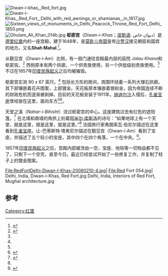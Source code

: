 {{Coord|28.656426|77.243595|display=title}}
[[File:Diwan-i-khas,_Red_fort.jpg|thumb]]
[[File:Diwan-i-Khas,_Red_Fort,_Delhi_with_red_awnings_or_shamianas,_in_1817.jpg|thumb]]
[[File:Sixteen_views_of_monuments_in_Delhi_Peacock_Throne_Red_Fort_Delhi_1850.png|thumb]]
[[File:Ghulam_Ali_Khan_014b.jpg|thumb]]
'''枢密宫'''（''Diwan-i-Khas''；[[波斯语|波斯语]]: ديوان خاص）是[[德里|德里]][[红堡|红堡]]内的一座宫殿，建于1648年，是[[莫卧儿帝国|莫卧儿帝国]]皇帝[[沙贾汉|沙贾汉]]接见朝臣和国宾的地方。又名'''Shah Mahal'''.<ref name="ASI">{{cite web |url=http://asi.nic.in/asi_monu_tktd_delhi_redfort_diwanikhas.asp |title=Diwan-i-Khas of Red Fort |year=2011 |website= |publisher=Archaeological Survey of India |accessdate=2013-12-09 |archive-url=https://web.archive.org/web/20130922060356/http://asi.nic.in/asi_monu_tktd_delhi_redfort_diwanikhas.asp |archive-date= 2013-09-22}}</ref>。

从觐见宫（Diwan-i-Am）北侧，有一扇门通往宫殿最内层的庭院 ''Jalau Khana''和枢密宫。<ref name="Murray">{{cite book |last=Murray |first=John |year=1911 |title=A handbook for travellers in India, Burma, and Ceylon |url=https://archive.org/stream/handbooktravelle00john#page/197 |edition=8th |location=Calcutta |publisher=Thacker, Spink, & Co. |page=197 |isbn=978-1175486417 |accessdate=2014-01-25}}</ref> 西侧原本有两个拱廊，一个供贵族使用，另一个供低级别贵族使用。<ref name="ASI"/> 不过在1857年[[印度民族起义|印度民族起义]]之后均被摧毁。

枢密宫实测 90 x 67 英尺。<ref name="Murray"/> 包括长方形的房间，周围环绕着一系列大理石拱廊。其下部镶嵌着花卉图案，上部镀金。天花板原本镶嵌着银和金，因为帝国连续不断的财政危机而逐渐被剥掉。目前的天花板安装于1911年。[[纳迪尔沙|纳迪尔沙]]入侵后，[[孔雀宝座|孔雀宝座]]曾经放在这里，面向东方<ref name="ASI"/><ref>{{cite web |url=https://www.youtube.com/watch?v=WdqTV5ut4m4 |title=Shah Jahan's Peacock Throne |last1= |date=2008-08-03 |website= |publisher=[[YouTube|YouTube]] |accessdate=2013-12-07 |archive-date=2021-03-09 |archive-url=https://web.archive.org/web/20210309003652/https://www.youtube.com/watch?v=WdqTV5ut4m4 |dead-url=no }}</ref>。

天堂之溪（''Nahar-i-Bihisht''）流过枢密宫的中心。这座建筑过去有红色的遮阳篷。<ref>{{cite web |url=http://www.bl.uk/onlinegallery/onlineex/apac/addorimss/t/019addor0004694u00000000.html |title=The Divan-i Khass in the Palace in the Delhi Fort |publisher=[[British_Library|British Library]] |date=2009-03-26 |accessdate=2013-12-09 |archive-date=2016-03-04 |archive-url=https://web.archive.org/web/20160304215838/http://www.bl.uk/onlinegallery/onlineex/apac/addorimss/t/019addor0004694u00000000.html |dead-url=no }}</ref> 在北墙和南墙的角拱上刻着[[阿米尔·库斯洛|阿米尔·库斯洛]]的诗句：“如果地球上有一个天堂，就是这里，就是这里，就是这里。”<ref name="ASI"/> 法国旅行家弗朗索瓦·伯尼尔描述在这里看到[[孔雀宝座|孔雀宝座]]。让-巴蒂斯特·塔弗尼尔描述在觐见宫（Diwan-i-Am）看到了宝座，并描述了五个较小的宝座，其中四个在四个角落，一个在中央。<ref>{{Cite web|url=http://archive.org/details/travelsinindia01tavegoog|title=Travels in India|first1=Jean-Baptiste|last1=Tavernier|first2=V. (Valentine)|last2=Ball|date=1889-09-26|publisher=London, New York, Macmillan and co.|accessdate= 2020-09-26|via=Internet Archive}}</ref>。

1857年[[印度民族起义|印度民族起义]]之后，宫殿内部被洗劫一空，宝座、地毯等一切物品都不见了，只剩下一个空壳，直至今日。最近已经尝试开始了一些修复工作，并复制了柱子上的镀金图案。

<gallery>
File:RedFortDelhi-Diwan-I-Khas-20080210-4.jpg|
File:Red Fort 054.jpg|
Delhi, India, Diwan-i-Khas, Red Fort.jpg
Delhi, India, Interiors of Red Fort, Mughal architecture.jpg
</gallery>

==参考==
{{Reflist}}
[[Category:红堡|Category:红堡]]